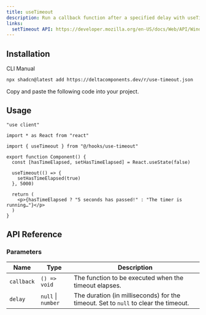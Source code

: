 ```yaml
---
title: useTimeout
description: Run a callback function after a specified delay with useTimeout.
links:
  setTimeout API: https://developer.mozilla.org/en-US/docs/Web/API/Window/setTimeout
---
```


<ComponentPreview name="use-timeout-demo" />

## Installation

<Tabs defaultValue="cli">

<TabsList>
  <TabsTrigger value="cli">CLI</TabsTrigger>
  <TabsTrigger value="manual">Manual</TabsTrigger>
</TabsList>

<TabsContent value="cli">

```bash
npx shadcn@latest add https://deltacomponents.dev/r/use-timeout.json
```

</TabsContent>

<TabsContent value="manual">

<Steps>

<Step>Copy and paste the following code into your project.</Step>

<ComponentSource name="use-timeout" />

</Steps>

</TabsContent>

</Tabs>

## Usage

```tsx {5, 10-12}
"use client"

import * as React from "react"

import { useTimeout } from "@/hooks/use-timeout"

export function Component() {
  const [hasTimeElapsed, setHasTimeElapsed] = React.useState(false)

  useTimeout(() => {
    setHasTimeElapsed(true)
  }, 5000)

  return (
    <p>{hasTimeElapsed ? "5 seconds has passed!" : "The timer is running…"}</p>
  )
}
```

## API Reference

### Parameters

| Name       | Type               | Description                                                                         |
| ---------- | ------------------ | ----------------------------------------------------------------------------------- |
| `callback` | `() => void`       | The function to be executed when the timeout elapses.                               |
| `delay`    | `null` \| `number` | The duration (in milliseconds) for the timeout. Set to `null` to clear the timeout. |
